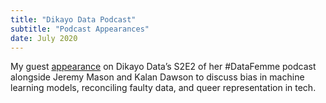 ```yaml
---
title: "Dikayo Data Podcast"
subtitle: "Podcast Appearances"
date: July 2020
---
```


My guest [appearance](https://www.dikayodata.com/datafemme/no-more-tables-all-of-the-seats) on Dikayo Data's S2E2 of her #DataFemme podcast alongside Jeremy Mason and Kalan Dawson to discuss bias in machine learning models, reconciling faulty data, and queer representation in tech.
